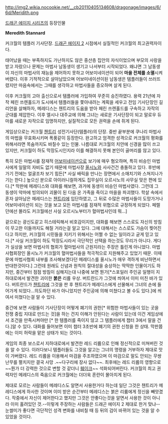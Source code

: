 http://img2.wikia.nocookie.net/__cb20110405134608/dragonage/images/6/6d/Meridith.png

[[드래곤 에이지 시리즈]]의 등장인물

'''Meredith Stannard'''

커크월의 템플러 기사단장. [[드래곤 에이지 2]] 시점에서 실질적인 커크월의 최고권력자이다.

태어났을 때는 부족하지도 가난하지도 않은 중산층 집안의 자식이었으며 부모의 사랑을 받고 자랐으나 문제는 마법사 남동생이 생기고 나서부터 시작되었다. 왜냐면 그 남동생이 자신의 마법사의 재능을 제어하지 못하고 어보미네이션이 되어 '''마을 전체를 소멸'''시켜버렸다. 이후 기적적으로 살아남았으며 어보미네이션이된 남동생은 템플러들이 쓰러뜨렸지만 마음속에서는 그때를 생각하고 마법사들을 증오하며 살게 된다.

이후 커크월의 고아 출신으로서 템플러에 가입하여 꾸준히 승진하였다. 용력 21년에 자작 페린 쓰렌홀드가 도시에서 템플러들을 쫓아내려는 계획을 세우고 전임 기사단장인 길리언을 살해하자, 메레디스는 챈트리의 도움을 받아 페린 쓰렌홀드를 구속하고 자작의 군대를 제압한다. 이후 엘시나 대주교에 의해 그녀는 새로운 기사단장이 되고 말로우 듀마를 새로운 자작으로 임명하지만, 실질적으로 모든 권력을 손에 쥐게 된다.

게임상으로는 커크월 [[챈트리]] 성전기사단(템플러)의 단장. 중반 끝부분에 쿠나리 마법사의 마법을 무효화시키며 폭풍같이 등장한다. 완고하고 엄격한 성격으로 커크월의 평화를 위해서라면 목숨까지도 바칠수 있는 인물. 나름대로 커크월의 치안에 신경을 많이 쓰고 있지만, 커크월이 하도 막장도시인지라 이를 해결하지 못해 본인이 골머리를 않고 있다.

특히 모든 마법사를 잠재적 [[어보미네이션]]으로 보기에 매우 혐오하며, 특히 비승인 마법사에게 일말의 자비도 없기 때문에 마법사장 [[올시노]]와 사사건건 충돌하고 있다. 후반에 가기 전에는 얼굴조차 보기 힘든[* 사실 배릭을 만나는 장면에서 소매치기와 스쳐지나가기는 한다.] 높으신 분으로 아이러니컬하게도 집무실이 오르시노의 사무실 맞은 편에 있다.[* 막판에 메레디스와 대화를 해보면, 과거에 동생이 비승인 마법사였다. 그런데 그 동생이 악마에 빙의되어 괴물이 된 다음 온 가족을 죽이고 마을을 파괴했다. 학살 속에서 혼자 살아남은 메레디스는 [[챈트리]]에 입단하였고, 그 뒤로 수많은 마법사들이 도망가거나 어보미네이션이 되는 것을 보고 모든 마법사를 잠재적 위협으로 규정하게 되었다. 페렐던에선 몰라도 커크월에선 사실 오르시노부터가 혈마법사인데 뭐...] 

겉으로는 광신도같고 히스테릭해서 비호감이지만, 대화를 해보면 스스로도 자신의 방침이 무고한 이들까지도 해칠 거라는걸 알고 있다. 그에 대해서는 스스로도 가슴이 찢어진다고 하지만, 커크월의 시민들을 지키기 위해서는 어쩔 수 없는 일이라고 굳게 믿고 있다.[* 사실 커크월이 하도 막장도시라서 극단적인 선택을 하는것도 무리가 아니다. 게다가 실상을 보면 마법사의 협회가 혈마법사의 근원지라는 주장은 틀린게 아니었다. 마법사협회장인 올시노가 커크월의 혈마법사들을 적극적으로 지원해주고 있었기 때문. 이때문에 마법사협회 내부를 조사해보겠다던 메레디스를 올시노가 매우 격하게 비난하면서 반대한것이다.] 그런데 원래도 신념과 원칙의 절대성을 숭상하는 딱딱한 인물이기도 하지만, 중간부터 점점 방침이 심해지는대 나중에 보면 뭔가[*스포일러 주인공 일행이 지하대로에서 발견한 괴이한 '''붉은''' 리륨 우상. 버트란드가 그것에 씌여서 이미 미친 바가 있다. 버트란드가 [[챈트리]]에 그것을 판 후 챈트리가 메레디스에게 선물해서 그녀의 손에 들어가게 되었다...의도하던 바가 아니었지만 주인공에 의해 미쳤다고 볼 수도 있다.]에 씌여서 미쳤다는걸 알 수 있다.

중간에 보면 사람들이 기사단장이 어떻게 폐기의 권한[* 위험한 마법사들이 있는 곳을 전쟁 중립 지대로 만드는 것]을 하는 건지 이해가 안된다는 사람이 있는데 이건 게임상에서 조건을 만족시켜야만 [* 한 템플러를 죽이지 않고 그 템플러에게 챕터 3에서 말을 건다.]알 수 있다. 대화를 들어보면 이미 챕터 3초반에 폐기의 권한 신청을 한 상태. 막판쯤에는 이미 허락을 맡은 상태가 되는 것이다.

게임의 최종 보스로서 지하대로에서 발견한 레드 리륨으로 인해 정신적으로 미쳐버린 것을 알 수 있다. 이러다보니 템플러들도 그것을 알고는 그녀의 명령을 거부하자 제대로 맛이 가버렸다. 레드 리륨을 이용해서 마검을 주조하였으며 이 마검으로 말도 안되는 무쌍 난무를 펼치지만 결국 사망 .~~다구리에 장사 없다~~. 최후에는 레드 리륨의 영향으로 ~~뭔가 더 강력한 것으로 변할 것 같더니 [[훼이크]]~~ 석화되어버린다. 커크월의 최고 권력자인 메레디스의 죽음으로 커크월에는 더더욱 혼란이 몰아치게 된다.

제대로 모르는 사람들이 메레디스도 알면서 사용한거다 하는데 일단 그것은 챈트리가 메레디스에게 하사한 것이며 이미 받은 순간부터 메레디스는 붉은 리륨에게 정신을 빼앗겼다. 작중에서 자신이 제어한다고 했지만 그것은 안좋다는것을 알면서 사용한 것이 아니라 이미 홀려있던 것.--이렇게 주장하는 사람들은 드래곤 에이지 2 제대로 한거 맞냐-- 눈썰미가 좋다면 극단적인 성격 변화를 내비칠 때 등 뒤의 검이 바뀌어 있는 것을 알 수 있었을 것이다.

